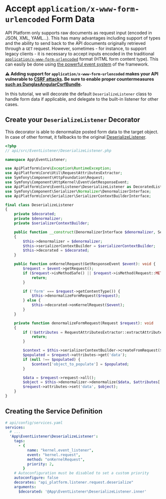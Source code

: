 # Accept `application/x-www-form-urlencoded` Form Data

API Platform only supports raw documents as request input (encoded in JSON, XML, YAML...). This has many advantages including support of types and the ability to send back to the API documents originally retrieved through a `GET` request.
However, sometimes - for instance, to support legacy clients - it is necessary to accept inputs encoded in the traditional [`application/x-www-form-urlencoded`](https://www.w3.org/TR/html401/interact/forms.html#h-17.13.4.1) format (HTML form content type). This can easily be done using [the powerful event system](events.md) of the framework.

**⚠ Adding support for `application/x-www-form-urlencoded` makes your API vulnerable to [CSRF attacks](<https://www.owasp.org/index.php/Cross-Site_Request_Forgery_(CSRF)>). Be sure to enable proper countermeasures [such as DunglasAngularCsrfBundle](https://github.com/dunglas/DunglasAngularCsrfBundle).**

In this tutorial, we will decorate the default `DeserializeListener` class to handle form data if applicable, and delegate to the built-in listener for other cases.

## Create your `DeserializeListener` Decorator

This decorator is able to denormalize posted form data to the target object. In case of other format, it fallbacks to the original [DeserializeListener](https://github.com/api-platform/core/blob/91dc2a4d6eeb79ea8dec26b41e800827336beb1a/src/Bridge/Symfony/Bundle/Resources/config/api.xml#L85-L91).

```php
<?php
// api/src/EventListener/DeserializeListener.php

namespace App\EventListener;

use ApiPlatform\Core\Exception\RuntimeException;
use ApiPlatform\Core\Util\RequestAttributesExtractor;
use Symfony\Component\HttpFoundation\Request;
use Symfony\Component\HttpKernel\Event\GetResponseEvent;
use ApiPlatform\Core\EventListener\DeserializeListener as DecoratedListener;
use Symfony\Component\Serializer\Normalizer\DenormalizerInterface;
use ApiPlatform\Core\Serializer\SerializerContextBuilderInterface;

final class DeserializeListener
{
    private $decorated;
    private $denormalizer;
    private $serializerContextBuilder;

    public function __construct(DenormalizerInterface $denormalizer, SerializerContextBuilderInterface $serializerContextBuilder, DecoratedListener $decorated)
    {
        $this->denormalizer = $denormalizer;
        $this->serializerContextBuilder = $serializerContextBuilder;
        $this->decorated = $decorated;
    }

    public function onKernelRequest(GetResponseEvent $event): void {
        $request = $event->getRequest();
        if ($request->isMethodSafe() || $request->isMethod(Request::METHOD_DELETE)) {
            return;
        }

        if ('form' === $request->getContentType()) {
            $this->denormalizeFormRequest($request);
        } else {
            $this->decorated->onKernelRequest($event);
        }
    }

    private function denormalizeFormRequest(Request $request): void
    {
        if (!$attributes = RequestAttributesExtractor::extractAttributes($request)) {
            return;
        }

        $context = $this->serializerContextBuilder->createFromRequest($request, false, $attributes);
        $populated = $request->attributes->get('data');
        if (null !== $populated) {
            $context['object_to_populate'] = $populated;
        }

        $data = $request->request->all();
        $object = $this->denormalizer->denormalize($data, $attributes['resource_class'], null, $context);
        $request->attributes->set('data', $object);
    }
}
```

## Creating the Service Definition

```yaml
# api/config/services.yaml
services:
  # ...
  'App\EventListener\DeserializeListener':
    tags:
      - {
          name: "kernel.event_listener",
          event: "kernel.request",
          method: "onKernelRequest",
          priority: 2,
        }
    # Autoconfiguration must be disabled to set a custom priority
    autoconfigure: false
    decorates: "api_platform.listener.request.deserialize"
    arguments:
      $decorated: '@App\EventListener\DeserializeListener.inner'
```
